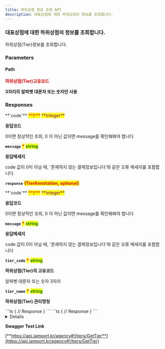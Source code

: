 ```yaml
---
title: 하위상점 정보 조회 API
description: 대표상점에 대한 하위상점의 정보를 조회합니다.
---
```



### 대표상점에 대한 하위상점의 정보를 조회합니다.

<Swagger method="delete" path="/tiers/{tier_code}" baseUrl="https://api.iamport.kr" summary="하위상점 정보를 조회">
<SwaggerDescription>
하위상점(Tier)정보를 조회합니다.

</SwaggerDescription>

### Parameters

#### Path

<SwaggerParameter name="tier_code" type="String" required="true">
<mark style="color:red;">

**하위상점(Tier)고유코드**

</mark>

**3자리의 알파벳 대문자 또는 숫자만 사용**

</SwaggerParameter>

### Responses

<SwaggerResponse status="200: OK" description="성공">
<Tabs>
<Tab title="TierResponse">
**`code`** <mark style="color:red;">**\***</mark> <mark style="color:purple;">**integer**</mark>

**응답코드**

0이면 정상적인 조회, 0 이 아닌 값이면 message를 확인해봐야 합니다

**`message`** <mark style="color:red;">**\***</mark> <mark style="color:green;">**string**</mark>

**응답메세지**

code 값이 0이 아닐 때, '존재하지 않는 결제정보입니다'와 같은 오류 메세지를 포함합니다

**`response`** <mark style="color:red;">**(TierAnnotation, optional)**</mark>

</Tab>
</Tabs>

<Tabs>
<Tab title="TierAnnotation">
**`code`** <mark style="color:red;">**\***</mark> <mark style="color:purple;">**integer**</mark>

**응답코드**

0이면 정상적인 조회, 0 이 아닌 값이면 message를 확인해봐야 합니다

**`message`** <mark style="color:red;">**\***</mark> <mark style="color:green;">**string**</mark>

**응답메세지**

code 값이 0이 아닐 때, '존재하지 않는 결제정보입니다'와 같은 오류 메세지를 포함합니다

**`tier_code`** <mark style="color:red;">**\***</mark> <mark style="color:green;">**string**</mark>

**하위상점(Tier)의 고유코드**

알파벳 대문자 또는 숫자 3자리

**`tier_name`** <mark style="color:red;">**\***</mark> <mark style="color:green;">**string**</mark>

**하위상점(Tier) 관리명칭**

</Tab>
</Tabs>

</SwaggerResponse>

<SwaggerResponse status="400: Bad Request" description="imp_uid가 누락된 경우/ 가상계좌 결제 건이 아닌 경우 / 가상계좌가 입금대기 상태(ready)가 아닌 경우">
```ts
{
    // Response
}
```

</SwaggerResponse>

<SwaggerResponse status="401: Unauthorized" description="인증 Token이 전달되지 않았거나 유효하지 않은 경우">
```ts
{
    // Response
}
```

</SwaggerResponse>

</Swagger>

<Details>
<p slot="summary">Response Model Schema</p>

```json
{
  "code": 0,
  "message": "string",
  "response": {
    "tier_code": "string",
    "tier_name": "string"
  }
}
```

</Details>

<Hint style="success">

**Swagger Test Link**

[**https://api.iamport.kr/agency#!/tiers/GetTier**](https://api.iamport.kr/agency#!/tiers/GetTier)

</Hint>

